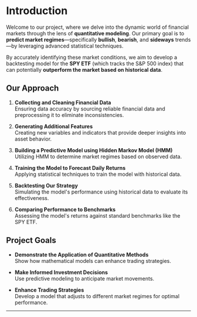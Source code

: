 # Introduction

Welcome to our project, where we delve into the dynamic world of financial markets through the lens of **quantitative modeling**. Our primary goal is to **predict market regimes**—specifically **bullish**, **bearish**, and **sideways** trends—by leveraging advanced statistical techniques.

By accurately identifying these market conditions, we aim to develop a backtesting model for the **SPY ETF** (which tracks the S&P 500 index) that can potentially **outperform the market based on historical data**.

## Our Approach

1. **Collecting and Cleaning Financial Data**  
   Ensuring data accuracy by sourcing reliable financial data and preprocessing it to eliminate inconsistencies.

2. **Generating Additional Features**  
   Creating new variables and indicators that provide deeper insights into asset behavior.

3. **Building a Predictive Model using Hidden Markov Model (HMM)**  
   Utilizing HMM to determine market regimes based on observed data.

4. **Training the Model to Forecast Daily Returns**  
   Applying statistical techniques to train the model with historical data.

5. **Backtesting Our Strategy**  
   Simulating the model's performance using historical data to evaluate its effectiveness.

6. **Comparing Performance to Benchmarks**  
   Assessing the model's returns against standard benchmarks like the SPY ETF.

## Project Goals

- **Demonstrate the Application of Quantitative Methods**  
  Show how mathematical models can enhance trading strategies.

- **Make Informed Investment Decisions**  
  Use predictive modeling to anticipate market movements.

- **Enhance Trading Strategies**  
  Develop a model that adjusts to different market regimes for optimal performance.

---

